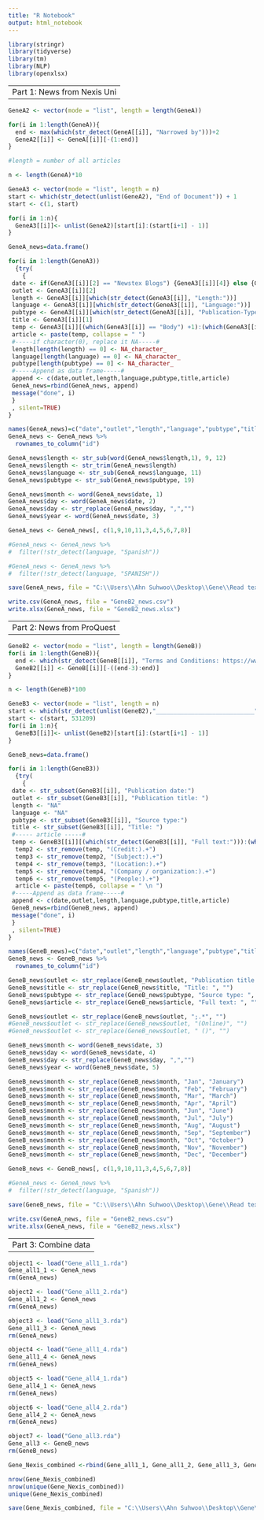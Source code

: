 ---
title: "R Notebook"
output: html_notebook
---

```{r}
library(stringr)
library(tidyverse)
library(tm)
library(NLP)
library(openxlsx)
```

---
Part 1: News from Nexis Uni
---

```{r}
GeneA2 <- vector(mode = "list", length = length(GeneA))

for(i in 1:length(GeneA)){
  end <- max(which(str_detect(GeneA[[i]], "Narrowed by")))+2
  GeneA2[[i]] <- GeneA[[i]][-(1:end)]
}

#length = number of all articles

n <- length(GeneA)*10

GeneA3 <- vector(mode = "list", length = n)
start <- which(str_detect(unlist(GeneA2), "End of Document")) + 1
start <- c(1, start)

for(i in 1:n){
  GeneA3[[i]]<- unlist(GeneA2)[start[i]:(start[i+1] - 1)]
}

```



```{r}
GeneA_news=data.frame()

for(i in 1:length(GeneA3))
  {try(
    {
 date <- if(GeneA3[[i]][2] == "Newstex Blogs") {GeneA3[[i]][4]} else {GeneA3[[i]][3]}
 outlet <- GeneA3[[i]][2]
 length <- GeneA3[[i]][which(str_detect(GeneA3[[i]], "Length:"))]
 language <- GeneA3[[i]][which(str_detect(GeneA3[[i]], "Language:"))]
 pubtype <- GeneA3[[i]][which(str_detect(GeneA3[[i]], "Publication-Type:"))]
 title <- GeneA3[[i]][1]
 temp <- GeneA3[[i]][(which(GeneA3[[i]] == "Body") +1):(which(GeneA3[[i]] == "Classification") - 1)]
 article <- paste(temp, collapse = " ")
 #-----if character(0), replace it NA-----#
 length[length(length) == 0] <- NA_character_
 language[length(language) == 0] <- NA_character_
 pubtype[length(pubtype) == 0] <- NA_character_
 #-----Append as data frame-----#
 append <- c(date,outlet,length,language,pubtype,title,article)
 GeneA_news=rbind(GeneA_news, append)
 message("done", i)
 }
 , silent=TRUE)
}

names(GeneA_news)=c("date","outlet","length","language","pubtype","title","article")
GeneA_news <- GeneA_news %>%
  rownames_to_column("id")

GeneA_news$length <- str_sub(word(GeneA_news$length,1), 9, 12)
GeneA_news$length <- str_trim(GeneA_news$length)
GeneA_news$language <- str_sub(GeneA_news$language, 11)
GeneA_news$pubtype <- str_sub(GeneA_news$pubtype, 19)

GeneA_news$month <- word(GeneA_news$date, 1)
GeneA_news$day <- word(GeneA_news$date, 2)
GeneA_news$day <- str_replace(GeneA_news$day, ",","")
GeneA_news$year <- word(GeneA_news$date, 3)

GeneA_news <- GeneA_news[, c(1,9,10,11,3,4,5,6,7,8)]

#GeneA_news <- GeneA_news %>%
#  filter(!str_detect(language, "Spanish"))

#GeneA_news <- GeneA_news %>%
#  filter(!str_detect(language, "SPANISH"))

save(GeneA_news, file = "C:\\Users\\Ahn Suhwoo\\Desktop\\Gene\\Read text\\Gene_all2.rda")

write.csv(GeneA_news, file = "GeneB2_news.csv")
write.xlsx(GeneA_news, file = "GeneB2_news.xlsx")

```

---
Part 2: News from ProQuest
---

```{r}
GeneB2 <- vector(mode = "list", length = length(GeneB))
for(i in 1:length(GeneB)){
  end <- which(str_detect(GeneB[[i]], "Terms and Conditions: https://www.proquest.com/info/termsAndConditions"))
  GeneB2[[i]] <- GeneB[[i]][-((end-3):end)]
}

n <- length(GeneB)*100

GeneB3 <- vector(mode = "list", length = n)
start <- which(str_detect(unlist(GeneB2),"____________________________"))
start <- c(start, 531209)
for(i in 1:n){
  GeneB3[[i]]<- unlist(GeneB2)[start[i]:(start[i+1] - 1)]
}

```



```{r}
GeneB_news=data.frame()

for(i in 1:length(GeneB3))
  {try(
    {
 date <- str_subset(GeneB3[[i]], "Publication date:")
 outlet <- str_subset(GeneB3[[i]], "Publication title: ")
 length <- "NA"
 language <- "NA"
 pubtype <- str_subset(GeneB3[[i]], "Source type:")
 title <- str_subset(GeneB3[[i]], "Title: ")
 #----- article -----#
 temp <- GeneB3[[i]][(which(str_detect(GeneB3[[i]], "Full text:"))):(which(str_detect(GeneB3[[i]], "Title: ")) - 1)]
  temp2 <- str_remove(temp, "(Credit:).+")
  temp3 <- str_remove(temp2, "(Subject:).+")
  temp4 <- str_remove(temp3, "(Location:).+")
  temp5 <- str_remove(temp4, "(Company / organization:).+")
  temp6 <- str_remove(temp5, "(People:).+")
  article <- paste(temp6, collapse = " \n ")
 #-----Append as data frame-----#
 append <- c(date,outlet,length,language,pubtype,title,article)
 GeneB_news=rbind(GeneB_news, append)
 message("done", i)
 }
 , silent=TRUE)
}

names(GeneB_news)=c("date","outlet","length","language","pubtype","title","article")
GeneB_news <- GeneB_news %>%
  rownames_to_column("id")

GeneB_news$outlet <- str_replace(GeneB_news$outlet, "Publication title: ", "")
GeneB_news$title <- str_replace(GeneB_news$title, "Title: ", "")
GeneB_news$pubtype <- str_replace(GeneB_news$pubtype, "Source type: ", "")
GeneB_news$article <- str_replace(GeneB_news$article, "Full text: ", "")

GeneB_news$outlet <- str_replace(GeneB_news$outlet, ";.*", "")
#GeneB_news$outlet <- str_replace(GeneB_news$outlet, "(Online)", "")
#GeneB_news$outlet <- str_replace(GeneB_news$outlet, " ()", "")

GeneB_news$month <- word(GeneB_news$date, 3)
GeneB_news$day <- word(GeneB_news$date, 4)
GeneB_news$day <- str_replace(GeneB_news$day, ",","")
GeneB_news$year <- word(GeneB_news$date, 5)

GeneB_news$month <- str_replace(GeneB_news$month, "Jan", "January")
GeneB_news$month <- str_replace(GeneB_news$month, "Feb", "February")
GeneB_news$month <- str_replace(GeneB_news$month, "Mar", "March")
GeneB_news$month <- str_replace(GeneB_news$month, "Apr", "April")
GeneB_news$month <- str_replace(GeneB_news$month, "Jun", "June")
GeneB_news$month <- str_replace(GeneB_news$month, "Jul", "July")
GeneB_news$month <- str_replace(GeneB_news$month, "Aug", "August")
GeneB_news$month <- str_replace(GeneB_news$month, "Sep", "September")
GeneB_news$month <- str_replace(GeneB_news$month, "Oct", "October")
GeneB_news$month <- str_replace(GeneB_news$month, "Nov", "November")
GeneB_news$month <- str_replace(GeneB_news$month, "Dec", "December")

GeneB_news <- GeneB_news[, c(1,9,10,11,3,4,5,6,7,8)]

#GeneA_news <- GeneA_news %>%
#  filter(!str_detect(language, "Spanish"))

save(GeneB_news, file = "C:\\Users\\Ahn Suhwoo\\Desktop\\Gene\\Read text\\Gene_all3.rda")

write.csv(GeneA_news, file = "GeneB2_news.csv")
write.xlsx(GeneA_news, file = "GeneB2_news.xlsx")

```

---
Part 3: Combine data
---

```{r}
object1 <- load("Gene_all1_1.rda")
Gene_all1_1 <- GeneA_news
rm(GeneA_news)

object2 <- load("Gene_all1_2.rda")
Gene_all1_2 <- GeneA_news
rm(GeneA_news)

object3 <- load("Gene_all1_3.rda")
Gene_all1_3 <- GeneA_news
rm(GeneA_news)

object4 <- load("Gene_all1_4.rda")
Gene_all1_4 <- GeneA_news
rm(GeneA_news)

object5 <- load("Gene_all4_1.rda")
Gene_all4_1 <- GeneA_news
rm(GeneA_news)

object6 <- load("Gene_all4_2.rda")
Gene_all4_2 <- GeneA_news
rm(GeneA_news)

object7 <- load("Gene_all3.rda")
Gene_all3 <- GeneB_news
rm(GeneB_news)

Gene_Nexis_combined <-rbind(Gene_all1_1, Gene_all1_2, Gene_all1_3, Gene_all1_4, Gene_all4_1, Gene_all4_2, Gene_all3)

nrow(Gene_Nexis_combined)
nrow(unique(Gene_Nexis_combined))
unique(Gene_Nexis_combined)

save(Gene_Nexis_combined, file = "C:\\Users\\Ahn Suhwoo\\Desktop\\Gene\\Read text\\Gene_Nexis_combined.rda")

```


